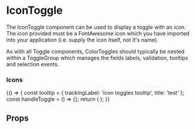 

<Meta title="Components/ButtonGroup/ToggleButtons/Icon" component={IconToggle} />

# IconToggle

The IconToggle component can be used to display a toggle with an icon. The icon provided must be a FontAwesome icon which
you have imported into your application (i.e. supply the icon itself, not it's name).

As with all Toggle components, ColorToggles should typically be nested within a <LinkTo kind="components-toggles-togglegroup--togglegroup">ToggleGroup</LinkTo> which manages the fields labels,
validation, tooltips and selection events.

### Icons

<Preview>
  <Story name="toggles with icons">
    {() => {
      const tooltip = {
        trackingLabel: 'icon toggles tooltip',
        title: 'test'
      };
      const handleToggle = () => {};
      return (
        <Container>
          <ToggleGroup label="Icons" name="toggleGroupB" tooltip={tooltip} handleToggle={handleToggle}>
            <IconToggle value="contact" trackingLabel="contact" id="contact" title="Contact" description="ring ring" icon={faPhoneAlt} />
            <IconToggle value="close" trackingLabel="close" id="close" title="Close" icon={faCheck} />
            <IconToggle value="info" trackingLabel="info" id="info" title="Info" icon={faInfoCircle} />
          </ToggleGroup>
        </Container>
      );
    }}
  </Story>
</Preview>

## Props
<Props of={IconToggle} />
